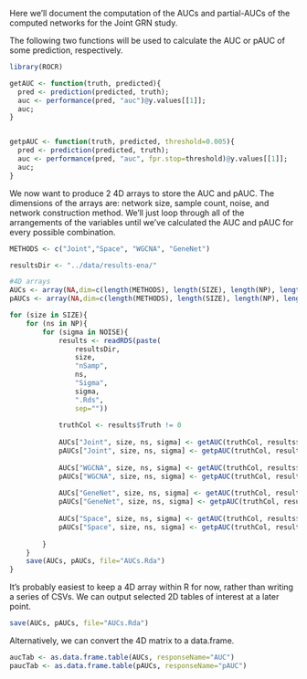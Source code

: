 Here we'll document the computation of the AUCs and partial-AUCs of the computed networks for the Joint GRN study.


The following two functions will be used to calculate the AUC or pAUC of some prediction, respectively.

```r
library(ROCR)

getAUC <- function(truth, predicted){
  pred <- prediction(predicted, truth);
  auc <- performance(pred, "auc")@y.values[[1]];
  auc;
}


getpAUC <- function(truth, predicted, threshold=0.005){
  pred <- prediction(predicted, truth);
  auc <- performance(pred, "auc", fpr.stop=threshold)@y.values[[1]];
  auc;
}

```

We now want to produce 2 4D arrays to store the AUC and pAUC. The dimensions of the arrays are: network size, sample count, noise, and network construction method. We'll just loop through all of the arrangements of the variables until we've calculated the AUC and pAUC for every possible combination.

```r

METHODS <- c("Joint","Space", "WGCNA", "GeneNet")

resultsDir <- "../data/results-ena/"

#4D arrays
AUCs <- array(NA,dim=c(length(METHODS), length(SIZE), length(NP), length(NOISE)), dimnames=list(Method=METHODS,Size=SIZE, Samples=NP, Noise=NOISE))
pAUCs <- array(NA,dim=c(length(METHODS), length(SIZE), length(NP), length(NOISE)), dimnames=list(Method=METHODS,Size=SIZE, Samples=NP, Noise=NOISE))

for (size in SIZE){			
	for (ns in NP){				
		for (sigma in NOISE){
			results <- readRDS(paste(
				resultsDir,
				size,
				"nSamp",
				ns,
				"Sigma",
				sigma,
				".Rds",
				sep=""))
			
			truthCol <- results$Truth != 0
			
			AUCs["Joint", size, ns, sigma] <- getAUC(truthCol, results$ENA);
			pAUCs["Joint", size, ns, sigma] <- getpAUC(truthCol, results$ENA);			
						
			AUCs["WGCNA", size, ns, sigma] <- getAUC(truthCol, results$WGCNA)
			pAUCs["WGCNA", size, ns, sigma] <- getpAUC(truthCol, results$WGCNA)
			
			AUCs["GeneNet", size, ns, sigma] <- getAUC(truthCol, results$BootstrappedGenenet)
			pAUCs["GeneNet", size, ns, sigma] <- getpAUC(truthCol, results$BootstrappedGenenet)
			
			AUCs["Space", size, ns, sigma] <- getAUC(truthCol, results$SPACE)
			pAUCs["Space", size, ns, sigma] <- getpAUC(truthCol, results$SPACE)
						
		}
	}	
	save(AUCs, pAUCs, file="AUCs.Rda")
}
```

It's probably easiest to keep a 4D array within R for now, rather than writing a series of CSVs. We can output selected 2D tables of interest at a later point.

```r
save(AUCs, pAUCs, file="AUCs.Rda")
```

Alternatively, we can convert the 4D matrix to a data.frame.

```r
aucTab <- as.data.frame.table(AUCs, responseName="AUC")
paucTab <- as.data.frame.table(pAUCs, responseName="pAUC")
```
